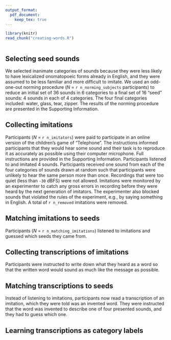 ```yaml
---
output_format:
  pdf_document:
    keep_tex: true
---
```


```r
library(knitr)
read_chunk("creating-words.R")
```

```r
```

## Selecting seed sounds

We selected inanimate categories of sounds because they were less likely to have lexicalized onomatopoeic forms already in English, and they were assumed to be less familiar and more difficult to imitate. We used an odd-one-out norming procedure (_N_ = `r n_norming_subjects` participants) to reduce an initial set of 36 sounds in 6 categories to a final set of 16 "seed" sounds: 4 sounds in each of 4 categories. The four final categories included: water, glass, tear, zipper. The results of the norming procedure are presented in the Supporting Information.

## Collecting imitations

Participants (_N_ = `r n_imitators`) were paid to participate in an online version of the children's game of "Telephone". The instructions informed participants that they would hear some sound and their task is to reproduce it as accurately as possible using their computer microphone. Full instructions are provided in the Supporting Information. Participants listened to and imitated 4 sounds. Participants received one sound from each of the four categories of sounds drawn at random such that participants were unlikely to hear the same person more than once. Recordings that were too quiet (less than `-30` dBFS) were not allowed. Imitations were monitored by an experimenter to catch any gross errors in recording before they were heard by the next generation of imitators. The experimenter also blocked sounds that violated the rules of the experiment, e.g., by saying something in English. A total of `r n_removed` imitations were removed.

## Matching imitations to seeds

Participants (_N_ = `r n_matching_imitations`) listened to imitations and guessed which seeds they came from. 

## Collecting transcriptions of imitations

Participants were instructed to write down what they heard as a word so that the written word would sound as much like the message as possible.

## Matching transcriptions to seeds

Instead of listening to imitations, participants now read a transcription of an imitation, which they were told was an invented word. They were instructed that the word was invented to describe one of four presented sounds, and they had to guess which one.

## Learning transcriptions as category labels
